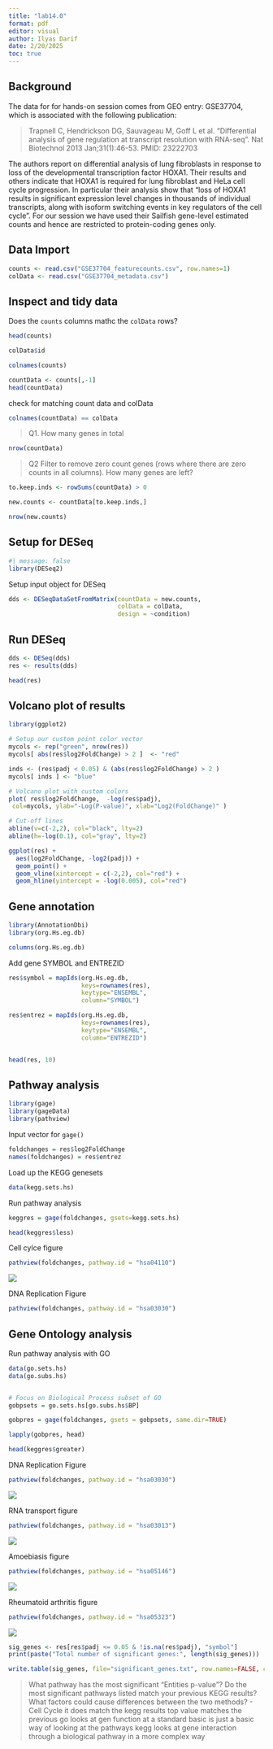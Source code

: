 ```yaml
---
title: "lab14.0"
format: pdf
editor: visual
author: Ilyas Darif
date: 2/20/2025
toc: true 
---
```


## Background

The data for for hands-on session comes from GEO entry: GSE37704, which is associated with the following publication:

> Trapnell C, Hendrickson DG, Sauvageau M, Goff L et al. "Differential analysis of gene regulation at transcript resolution with RNA-seq". Nat Biotechnol 2013 Jan;31(1):46-53. PMID: 23222703

The authors report on differential analysis of lung fibroblasts in response to loss of the developmental transcription factor HOXA1. Their results and others indicate that HOXA1 is required for lung fibroblast and HeLa cell cycle progression. In particular their analysis show that "loss of HOXA1 results in significant expression level changes in thousands of individual transcripts, along with isoform switching events in key regulators of the cell cycle". For our session we have used their Sailfish gene-level estimated counts and hence are restricted to protein-coding genes only.

## Data Import

```r
counts <- read.csv("GSE37704_featurecounts.csv", row.names=1)
colData <- read.csv("GSE37704_metadata.csv")
```

## Inspect and tidy data

Does the `counts` columns mathc the `colData` rows?

```r
head(counts)
```

```r
colData$id
```

```r
colnames(counts)
```

```r
countData <- counts[,-1]
head(countData)
```

check for matching count data and colData

```r
colnames(countData) == colData
```

> Q1. How many genes in total

```r
nrow(countData)
```

> Q2 Filter to remove zero count genes (rows where there are zero counts in all columns). How many genes are left?

```r
to.keep.inds <- rowSums(countData) > 0
```

```r
new.counts <- countData[to.keep.inds,]
```

```r
nrow(new.counts)
```

## Setup for DESeq

```r
#| message: false
library(DESeq2)
```

Setup input object for DESeq

```r
dds <- DESeqDataSetFromMatrix(countData = new.counts,
                              colData = colData,
                              design = ~condition)
```

## Run DESeq

```r
dds <- DESeq(dds)
res <- results(dds)
```

```r
head(res)
```

## Volcano plot of results

```r
library(ggplot2)
```

```r
# Setup our custom point color vector 
mycols <- rep("green", nrow(res))
mycols[ abs(res$log2FoldChange) > 2 ]  <- "red" 

inds <- (res$padj < 0.05) & (abs(res$log2FoldChange) > 2 )
mycols[ inds ] <- "blue"

# Volcano plot with custom colors 
plot( res$log2FoldChange,  -log(res$padj), 
 col=mycols, ylab="-Log(P-value)", xlab="Log2(FoldChange)" )

# Cut-off lines
abline(v=c(-2,2), col="black", lty=2)
abline(h=-log(0.1), col="gray", lty=2)
```


```r
ggplot(res) + 
  aes(log2FoldChange, -log2(padj)) + 
  geom_point() +
  geom_vline(xintercept = c(-2,2), col="red") +
  geom_hline(yintercept = -log(0.005), col="red")

```

## Gene annotation

```r
library(AnnotationDbi)
library(org.Hs.eg.db)
```

```r
columns(org.Hs.eg.db)
```

Add gene SYMBOL and ENTREZID

```r
res$symbol = mapIds(org.Hs.eg.db,
                    keys=rownames(res), 
                    keytype="ENSEMBL",
                    column="SYMBOL")

res$entrez = mapIds(org.Hs.eg.db,
                    keys=rownames(res),
                    keytype="ENSEMBL",
                    column="ENTREZID")


head(res, 10)
```

## Pathway analysis

```r
library(gage)
library(gageData)
library(pathview)
```

Input vector for `gage()`

```r
foldchanges = res$log2FoldChange
names(foldchanges) = res$entrez
```

Load up the KEGG genesets

```r
data(kegg.sets.hs)
```

Run pathway analysis

```r
keggres = gage(foldchanges, gsets=kegg.sets.hs)
```

```r
head(keggres$less)
```

Cell cylce figure

```r
pathview(foldchanges, pathway.id = "hsa04110")
```

![](hsa04110.png)

DNA Replication Figure

```r
pathview(foldchanges, pathway.id = "hsa03030")
```

## Gene Ontology analysis

Run pathway analysis with GO

```r
data(go.sets.hs)
data(go.subs.hs)


# Focus on Biological Process subset of GO
gobpsets = go.sets.hs[go.subs.hs$BP]

gobpres = gage(foldchanges, gsets = gobpsets, same.dir=TRUE)

lapply(gobpres, head)
```

```r
head(keggres$greater)
```

DNA Replication Figure

```r
pathview(foldchanges, pathway.id = "hsa03030")
```

![](hsa03030.png)

RNA transport figure

```r
pathview(foldchanges, pathway.id = "hsa03013")
```

![](hsa03013.png)

Amoebiasis figure

```r
pathview(foldchanges, pathway.id = "hsa05146")
```

![](hsa05146.png)

Rheumatoid arthritis figure

```r
pathview(foldchanges, pathway.id = "hsa05323")
```

![](hsa05323.png)

```r
sig_genes <- res[res$padj <= 0.05 & !is.na(res$padj), "symbol"]
print(paste("Total number of significant genes:", length(sig_genes)))
```

```r
write.table(sig_genes, file="significant_genes.txt", row.names=FALSE, col.names=FALSE, quote=FALSE)
```

> What pathway has the most significant “Entities p-value”? Do the most significant pathways listed match your previous KEGG results? What factors could cause differences between the two methods? - Cell Cycle it does match the kegg results top value matches the previous go looks at gen function at a standard basic is just a basic way of looking at the pathways kegg looks at gene interaction through a biological pathway in a more complex way
